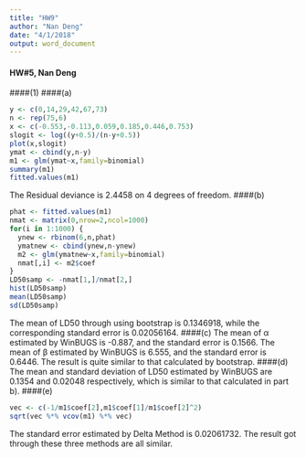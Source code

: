 ```yaml
---
title: "HW9"
author: "Nan Deng"
date: "4/1/2018"
output: word_document
---
```


#### HW#5, Nan Deng
####(1)
####(a)
```r
y <- c(0,14,29,42,67,73)
n <- rep(75,6)
x <- c(-0.553,-0.113,0.059,0.185,0.446,0.753)
slogit <- log((y+0.5)/(n-y+0.5))
plot(x,slogit)
ymat <- cbind(y,n-y)
m1 <- glm(ymat~x,family=binomial)
summary(m1)
fitted.values(m1)
```
The Residual deviance is 2.4458  on 4  degrees of freedom.
####(b)
```r
phat <- fitted.values(m1)
nmat <- matrix(0,nrow=2,ncol=1000) 
for(i in 1:1000) {
  ynew <- rbinom(6,n,phat)
  ymatnew <- cbind(ynew,n-ynew)
  m2 <- glm(ymatnew~x,family=binomial)
  nmat[,i] <- m2$coef
}
LD50samp <- -nmat[1,]/nmat[2,] 
hist(LD50samp)
mean(LD50samp)
sd(LD50samp)
```
The mean of LD50 through using bootstrap is 0.1346918, while the corresponding standard error is 0.02056164.
####(c)
The mean of α estimated by WinBUGS is -0.887, and the standard error is 0.1566. The mean of β estimated by WinBUGS is 6.555, and the standard error is 0.6446. The result is quite similar to that calculated by bootstrap.
####(d)
The mean and standard deviation of LD50 estimated by WinBUGS are 0.1354 and 0.02048 respectively, which is similar to that calculated in part b).
####(e)
```r
vec <- c(-1/m1$coef[2],m1$coef[1]/m1$coef[2]^2)
sqrt(vec %*% vcov(m1) %*% vec)
```
The standard error estimated by Delta Method is 0.02061732. The result got through these three methods are all similar.